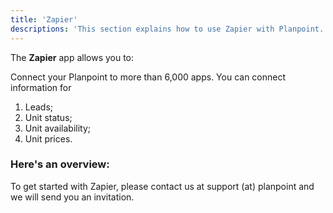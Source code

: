 ```yaml
---
title: 'Zapier'
descriptions: 'This section explains how to use Zapier with Planpoint.'
---
```


The **Zapier** app allows you to:

Connect your Planpoint to more than 6,000 apps. You can connect information for
1. Leads;
2. Unit status;
3. Unit availability;
3. Unit prices.

### Here's an overview:


<Note>To get started with Zapier, please contact us at support (at) planpoint and we will send you an invitation.</Note>
